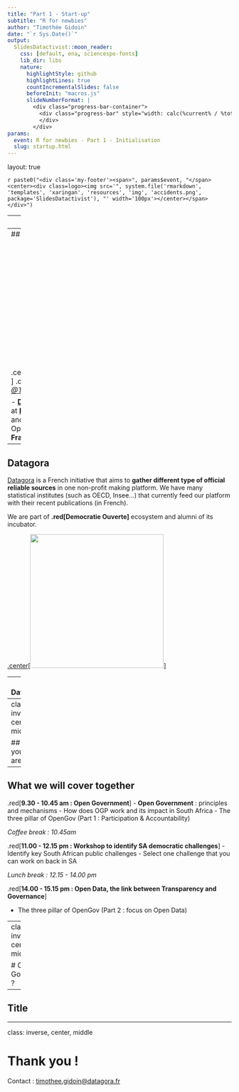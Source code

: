 ```yaml
---
title: "Part 1 - Start-up"
subtitle: "R for newbies"
author: "Timothée Gidoin"
date: "`r Sys.Date()`"
output:
  SlidesDatactivist::moon_reader:
    css: [default, ena, sciencespo-fonts]
    lib_dir: libs
    nature:
      highlightStyle: github
      highlightLines: true
      countIncrementalSlides: false
      beforeInit: "macros.js"
      slideNumberFormat: |
        <div class="progress-bar-container">
          <div class="progress-bar" style="width: calc(%current% / %total% * 100%);">
          </div>
        </div>
params:
  event: R for newbies - Part 1 - Initialisation
  slug: startup.html
---
```


layout: true

<style>
.remark-slide-number {
  position: inherit;
}

.remark-slide-number .progress-bar-container {
  position: absolute;
  bottom: 0;
  height: 5px;
  display: block;
  left: 0;
  right: 0;
}

.remark-slide-number .progress-bar {
  height: 100%;
  background-color: #006D6A;
}

</style>


`r paste0("<div class='my-footer'><span>", params$event, "</span> <center><div class=logo><img src='", system.file('rmarkdown', 'templates', 'xaringan', 'resources', 'img', 'accidents.png', package='SlidesDatactivist'), "' width='100px'></center></span></div>")` 
 
---
## Before we start

<BR>

#### Slides : `r paste0("https://gidoin.github.io/learnrsimply/", params$slug)`

#### Sources : `r paste0("https://github.com/Gidoin/learnrsimply/")`

This production is freely reusable under the terms of the licence  [Creative Commons 4.0 BY-SA](https://creativecommons.org/licenses/by-sa/4.0/legalcode.fr).

.center[ *** Those slides were partly designed and inspired by the work of my teammates at Datactivist, I warmly thank them. ***]

<BR>

.center[<img src="./img/ccbysa.png" height="100"/>] 

---
## Who am I ?

.center[<img src="./img/phototim.jpg" height="300"/>]
.center[[**Timothée Gidoin**](https://www.linkedin.com/in/timoth%C3%A9e-gidoin-49518880/)]
.center[[*Twitter: @TGidoin*](https://twitter.com/Tgidoin)]


- [**Datagora**](www.datagora.fr) cofounder
- Open Data consultant at [**Datactivist**](https://datactivist.coop)
- Lecturer at Sciences Po Paris and Sciences Po Saint-Germain-en-Laye
- Open Government consultant (**.red[Expertise France]**)

---
## Datagora

[Datagora](https://datagora.fr) is a French initiative that aims to **gather different type of official reliable sources** in one non-profit making platform.
We have many statistical institutes (such as OECD, Insee...) that currently feed our platform with their recent publications (in French).

We are part of **.red[Democratie Ouverte]** ecosystem and alumni of its incubator.

[.center[<img src="./img/datagora1.png" height = "300" />]](www.datagora.fr)

---
## Datactivist 

[![](https://github.com/datactivist/slides_datactivist/raw/master/inst/rmarkdown/templates/xaringan/resources/img/logo.png)](https://datactivist.coop)

<BR>

Datactivist is an .red[**open data pure player**] founded in 2016. 3 main activities :

- Consulting on .red[**open data strategies**] : we help public actors to design and implement their open data strategy 

- .red[**Assistance on open data usages**] : we help public actors to find relevant usages for their open data

- .red[**Data mediation**] : we organize hackathons, open data camps, data expeditions...

Data mediation is fundamentally a question of **community management** : that's why we animate the French open data community [#TeamOpenData](https://teamopendata.org).

---
class: inverse, center, middle

## And you, who are you ?


---
## What we will cover together 

.red[**9.30 - 10.45 am : Open Government**]
- **Open Government** : principles and mechanisms
- How does OGP work and its impact in South Africa
- The three pillar of OpenGov (Part 1 : Participation & Accountability)


*Coffee break : 10.45am*

.red[**11.00 - 12.15 pm : Workshop to identify SA democratic challenges**]
- Identify key South African public challenges
- Select one challenge that you can work on back in SA

*Lunch break : 12.15 - 14.00 pm*

.red[**14.00 - 15.15 pm : Open Data, the link between Transparency and Governance**]

- The three pillar of OpenGov (Part 2 : focus on Open Data)

---
class: inverse, center, middle

# Open Government ?

---

## Title

---
class: inverse, center, middle

# Thank you !

Contact : [timothee.gidoin@datagora.fr](mailto:timothee.gidoin@datagora.fr)
